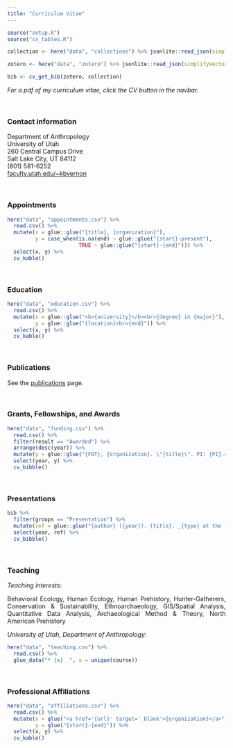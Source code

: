 ```yaml
---
title: "Curriculum Vitae"
---
```


<!-- To embed Academicicons -->
<link rel="stylesheet" href="https://cdn.jsdelivr.net/gh/jpswalsh/academicons@1/css/academicons.min.css">

```r
source("setup.R")
source("cv_tables.R")
```

```r

collection <- here("data", "collections") %>% jsonlite::read_json(simplifyVector = TRUE)

zotero <- here("data", "zotero") %>% jsonlite::read_json(simplifyVector = TRUE)

bib <- cv_get_bib(zotero, collection)

```


<div style = "font-size: 14px;"> 
_For a pdf of my curriculum vitae, click the CV button in the navbar._  
</div>


<br>

### Contact information  

Department of Anthropology  
University of Utah  
260 Central Campus Drive  
Salt Lake City, UT 84112  
(801) 581-6252  
[faculty.utah.edu/~kbvernon](https://faculty.utah.edu/~kbvernon)

<br>

### Appointments

```r

here("data", "appointments.csv") %>% 
  read.csv() %>% 
  mutate(x = glue::glue("{title}, {organization}"), 
         y = case_when(is.na(end) ~ glue::glue("{start}-present"),
                       TRUE ~ glue::glue("{start}-{end}"))) %>% 
  select(x, y) %>% 
  cv_kable()

```

<br>

### Education 

```r

here("data", "education.csv") %>% 
  read.csv() %>% 
  mutate(x = glue::glue("<b>{university}</b><br>{degree} in {major}"), 
         y = glue::glue("{location}<br>{end}")) %>% 
  select(x, y) %>% 
  cv_kable()

```

<br>

### Publications

See the [publications](./publications.html) page.

<br>

### Grants, Fellowships, and Awards

```r

here("data", "funding.csv") %>% 
  read.csv() %>% 
  filter(result == "Awarded") %>% 
  arrange(desc(year)) %>% 
  mutate(y = glue::glue("{FOT}, {organization}. \"{title}\". PI: {PI}.<br><br>")) %>% 
  select(year, y) %>% 
  cv_bibble()

```

<br>

### Presentations

```r

bib %>% 
  filter(groups == "Presentation") %>% 
  mutate(ref = glue::glue("{author} ({year}). {title}. _{type} at the {shorttitle}, {address}_.<br><br>")) %>% 
  select(year, ref) %>% 
  cv_bibble()

```

<br>

### Teaching

_Teaching interests_:  

<div style = "text-align: justify; text-justify: inter-word;">
Behavioral Ecology, Human Ecology, Human Prehistory, Hunter-Gatherers, Conservation \& Sustainability, Ethnoarchaeology, GIS/Spatial Analysis, Quantitative Data Analysis, Archaeological Method \& Theory, North American Prehistory  
</div>

_University of Utah, Department of Anthropology_:  

```r

here("data", "teaching.csv") %>% 
  read.csv() %>% 
  glue_data("* {x}  ", x = unique(course))

```

<br>

### Professional Affiliations

```r

here("data", "affiliations.csv") %>% 
  read.csv() %>% 
  mutate(x = glue("<a href='{url}' target='_blank'>{organization}</a>"), 
         y = glue("{start}-{end}")) %>% 
  select(x, y) %>% 
  cv_kable()

```